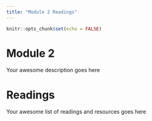 ```yaml
---
title: "Module 2 Readings"
---
```


```r
knitr::opts_chunk$set(echo = FALSE)
```

# Module 2

Your awesome description goes here



# Readings

Your awesome list of readings and resources goes here
